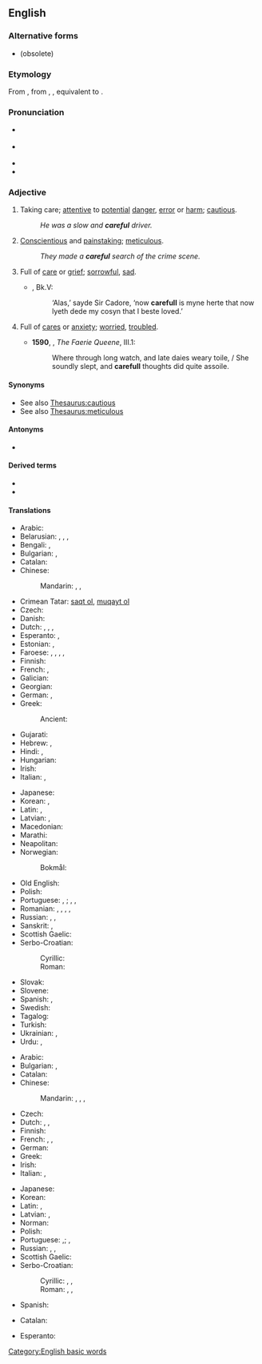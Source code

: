 ==English==

===Alternative forms===
* {{l|en|carefull}} (obsolete)

===Etymology===
From {{etyl|enm|en}} {{m|enm|careful}}, from {{etyl|ang|en}} {{m|ang|carful}}, {{m|ang|ċearful||careful, anxious, curious, troubled}}, equivalent to {{suffix|en|care|ful}}.

===Pronunciation===
* {{a|UK}} {{IPA|/ˈkɛːfəl/|lang=en}}
* {{a|US}} {{IPA|/ˈkɛ(ə)ɹfəl/|lang=en}}
* {{audio|en-us-careful.ogg|Audio (US)|lang=en}}
* {{audio|LL-Q1860 (eng)-Nattes à chat-careful.wav|Audio|lang=en}}

===Adjective===
{{en-adj}}

# Taking care; [[attentive]] to [[potential]] [[danger]], [[error]] or [[harm]]; [[cautious]].
#: ''He was a slow and '''careful''' driver.''
# [[conscientious|Conscientious]] and [[painstaking]]; [[meticulous]].
#: ''They made a '''careful''' search of the crime scene.''
# {{lb|en|obsolete}} Full of [[care]] or [[grief]]; [[sorrowful]], [[sad]].
#* {{RQ:Mlry MrtArthr1}}, Bk.V:
#*: ‘Alas,’ sayde Sir Cadore, ‘now '''carefull''' is myne herte that now lyeth dede my cosyn that I beste loved.’
# {{lb|en|obsolete}} Full of [[cares]] or [[anxiety]]; [[worried]], [[troubled]].
#* '''1590''', {{w|Edmund Spenser}}, ''The Faerie Queene'', III.1:
#*: Where through long watch, and late daies weary toile, / She soundly slept, and '''carefull''' thoughts did quite assoile.

====Synonyms====
* See also [[Thesaurus:cautious]]
* See also [[Thesaurus:meticulous]]

====Antonyms====
* {{l|en|careless}}

====Derived terms====
* {{l|en|carefully}}
* {{l|en|carefulness}}

====Translations====
{{trans-top|cautious}}
* Arabic: {{t+|ar|حَذِر}}
* Belarusian: {{t|be|асцяро́жны}}, {{t|be|пі́льны}}, {{t|be|ува́жлiвы}}, {{t|be|акура́тны}}
* Bengali: {{t|bn|সতর্ক|tr=sôtôrkô}}, {{t|bn|সাবধান}}
* Bulgarian: {{t+|bg|грижли́в}}, {{t+|bg|внима́телен}}
* Catalan: {{t|ca|cautelós}}
* Chinese:
*: Mandarin: {{t+|cmn|當心}}, {{t+|cmn|当心|tr=dāngxīn}}, {{t+|cmn|小心|tr=xiǎoxīn}}
* Crimean Tatar: [[saqt olmaq|saqt ol]], [[muqayt olmaq|muqayt ol]]
* Czech: {{t|cs|opatrný|m}}
* Danish: {{t|da|forsigtig}}
* Dutch: {{t+|nl|voorzichtig}}, {{t+|nl|behoedzaam}}, {{t+|nl|omzichtig}}, {{t+|nl|prudent}}
* Esperanto: {{t|eo|zorga}}, {{t|eo|zorgema}}
* Estonian: {{t|et|ettevaatlik}}, {{t|et|tähelepanelik}}
* Faroese: {{t|fo|varin}}, {{t|fo|ansin}}, {{t|fo|varur}}, {{t|fo|hyggin}}, {{t|fo|gáin}}
* Finnish: {{t+|fi|varovainen}}
* French: {{t+|fr|prudent|m}}, {{t+|fr|prudente|f}}
* Galician: {{t|gl|cauto|m}}
* Georgian: {{t|ka|ყურადღებიანი}}
* German: {{t+|de|vorsichtig}}, {{t+|de|behutsam}}
* Greek: {{t+|el|προσεκτικός|m}}
*: Ancient: {{t|grc|ἐπιμελής}}
* Gujarati: {{t|gu|સાવધાન}}
* Hebrew: {{t|he|זהיר|m|tr=zahyr}}, {{t+|he|זהירה|f|tr=zehira}}
* Hindi: {{t+|hi|सावधान}}, {{t+|hi|सतर्क}}
* Hungarian: {{t+|hu|óvatos}}
* Irish: {{t|ga|aireach}}
* Italian: {{t+|it|prudente}}, {{t+|it|cauto}}
{{trans-mid}}
* Japanese: {{t|ja|思慮深い|tr=しりょぶかい, shoribukai}}
* Korean: {{t+|ko|조심하다}}, {{t+|ko|신중하다}}
* Latin: {{t|la|curiosus}}, {{t|la|cautus}}
* Latvian: {{t|lv|rūpīgs}}, {{t|lv|uzmanīgs}}
* Macedonian: {{t|mk|внимателен}}
* Marathi: {{t|mr|सावध}}
* Neapolitan: {{t|nap|accuorto}}
* Norwegian:
*: Bokmål: {{t|nb|forsiktig}}
* Old English: {{t|ang|ċeariġ}}
* Polish: {{t+|pl|ostrożny}}
* Portuguese: {{t+|pt|cauteloso|m}}, {{t+|pt|cautelosa|f}}; {{t+|pt|cuidadoso|m}}, {{t|pt|cuidadosa|f}}, {{t+|pt|prudente|m}}
* Romanian: {{t+|ro|precaut|m}}, {{t+|ro|prudent|m}}, {{t+|ro|atent}}, {{t+|ro|îngrijit}}, {{t+|ro|grijuliu}}
* Russian: {{t+|ru|осторо́жный}}, {{t+|ru|внима́тельный}} {{qualifier|attentive}}, {{t+|ru|аккура́тный}}
* Sanskrit: {{t+|sa|सावधान}}, {{t+|sa|सतर्क}}
* Scottish Gaelic: {{t|gd|cùramach}}
* Serbo-Croatian:
*: Cyrillic: {{t|sh|о̏пре̄зан}}
*: Roman: {{t+|sh|ȍprēzan}}
* Slovak: {{t|sk|opatrný}}
* Slovene: {{t+|sl|skrben}}
* Spanish: {{t+|es|cauto}}, {{t+|es|cuidadoso}}
* Swedish: {{t+|sv|försiktig}}
* Tagalog: {{t|tl|maingat}}
* Turkish: {{t-needed|tr}}
* Ukrainian: {{t|uk|обере́жний}}, {{t+|uk|акура́тний}}
* Urdu: {{t|ur|ساودھان|tr=sāvdhān}}, {{t|ur|سترک|tr=satark}}
{{trans-bottom}}

{{trans-top|meticulous}}
* Arabic: {{t+|ar|دَقِيق}}
* Bulgarian: {{t+|bg|старателен}}, {{t+|bg|акуратен}}
* Catalan: {{t+|ca|curós}}
* Chinese:
*: Mandarin: {{t+|cmn|過細}}, {{t+|cmn|过细|tr=guòxì}}, {{t+|cmn|細緻}}, {{t+|cmn|细致|tr=xìzhì}}
* Czech: {{t+|cs|pečlivý|m}}
* Dutch: {{t+|nl|zorgvuldig}}, {{t+|nl|grondig}}, {{t+|nl|doortastend}}
* Finnish: {{t+|fi|huolellinen}}
* French: {{t+|fr|soigneux|m}}, {{t+|fr|soigneuse|f}}, {{t+|fr|attentif}}
* German: {{t+|de|sorgfältig}}
* Greek: {{t+|el|επιμελής|m}}
* Irish: {{t|ga|curamach}}
* Italian: {{t+|it|accurato}}, {{t+|it|attento}}
{{trans-mid}}
* Japanese: {{t+|ja|注意深い|tr=ちゅういぶかい, chūibukai}}
* Korean: {{t|ko|[[주의]][[깊다|깊은]]}}
* Latin: {{t|la|meticulosus}}, {{t|la|diligens|m}}
* Latvian: {{t|lv|rūpīgs}}, {{t|lv|uzmanīgs}}
* Norman: {{t|nrf|souongneux}}
* Polish: {{t+|pl|drobiazgowy}}
* Portuguese: {{t+|pt|cuidadoso|m}},{{t|pt|cuidadosa|f}}; {{t+|pt|meticuloso|m}}, {{t|pt|meticulosa|f}}
* Russian: {{t+|ru|тща́тельный}}, {{t+|ru|аккура́тный}}, {{t+|ru|стара́тельный}}
* Scottish Gaelic: {{t|gd|cùramach}}
* Serbo-Croatian:
*: Cyrillic: {{t|sh|брѝжљив}}, {{t|sh|бри̏жан}}, {{t|sh|по̀мњив}}
*: Roman: {{t+|sh|brìžljiv}}, {{t+|sh|brȉžan}}, {{t+|sh|pòmnjiv}}
* Spanish: {{t+|es|cuidadoso}}
{{trans-bottom}}

{{checktrans-top}}
* Catalan: {{t-check|ca|acurat}}
{{trans-mid}}
* Esperanto: {{t-check|eo|zorgema}}
{{trans-bottom}}

[[Category:English basic words]]